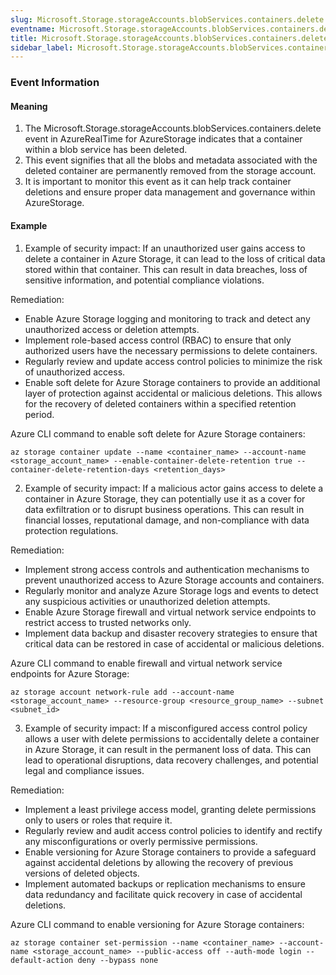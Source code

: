 ```yaml
--- 
slug: Microsoft.Storage.storageAccounts.blobServices.containers.delete
eventname: Microsoft.Storage.storageAccounts.blobServices.containers.delete
title: Microsoft.Storage.storageAccounts.blobServices.containers.delete
sidebar_label: Microsoft.Storage.storageAccounts.blobServices.containers.delete
---
```

                       
### Event Information

#### Meaning

1. The Microsoft.Storage.storageAccounts.blobServices.containers.delete event in AzureRealTime for AzureStorage indicates that a container within a blob service has been deleted.
2. This event signifies that all the blobs and metadata associated with the deleted container are permanently removed from the storage account.
3. It is important to monitor this event as it can help track container deletions and ensure proper data management and governance within AzureStorage.

#### Example

1. Example of security impact: If an unauthorized user gains access to delete a container in Azure Storage, it can lead to the loss of critical data stored within that container. This can result in data breaches, loss of sensitive information, and potential compliance violations.

Remediation:
- Enable Azure Storage logging and monitoring to track and detect any unauthorized access or deletion attempts.
- Implement role-based access control (RBAC) to ensure that only authorized users have the necessary permissions to delete containers.
- Regularly review and update access control policies to minimize the risk of unauthorized access.
- Enable soft delete for Azure Storage containers to provide an additional layer of protection against accidental or malicious deletions. This allows for the recovery of deleted containers within a specified retention period.

Azure CLI command to enable soft delete for Azure Storage containers:
```
az storage container update --name <container_name> --account-name <storage_account_name> --enable-container-delete-retention true --container-delete-retention-days <retention_days>
```

2. Example of security impact: If a malicious actor gains access to delete a container in Azure Storage, they can potentially use it as a cover for data exfiltration or to disrupt business operations. This can result in financial losses, reputational damage, and non-compliance with data protection regulations.

Remediation:
- Implement strong access controls and authentication mechanisms to prevent unauthorized access to Azure Storage accounts and containers.
- Regularly monitor and analyze Azure Storage logs and events to detect any suspicious activities or unauthorized deletion attempts.
- Enable Azure Storage firewall and virtual network service endpoints to restrict access to trusted networks only.
- Implement data backup and disaster recovery strategies to ensure that critical data can be restored in case of accidental or malicious deletions.

Azure CLI command to enable firewall and virtual network service endpoints for Azure Storage:
```
az storage account network-rule add --account-name <storage_account_name> --resource-group <resource_group_name> --subnet <subnet_id>
```

3. Example of security impact: If a misconfigured access control policy allows a user with delete permissions to accidentally delete a container in Azure Storage, it can result in the permanent loss of data. This can lead to operational disruptions, data recovery challenges, and potential legal and compliance issues.

Remediation:
- Implement a least privilege access model, granting delete permissions only to users or roles that require it.
- Regularly review and audit access control policies to identify and rectify any misconfigurations or overly permissive permissions.
- Enable versioning for Azure Storage containers to provide a safeguard against accidental deletions by allowing the recovery of previous versions of deleted objects.
- Implement automated backups or replication mechanisms to ensure data redundancy and facilitate quick recovery in case of accidental deletions.

Azure CLI command to enable versioning for Azure Storage containers:
```
az storage container set-permission --name <container_name> --account-name <storage_account_name> --public-access off --auth-mode login --default-action deny --bypass none
```


 